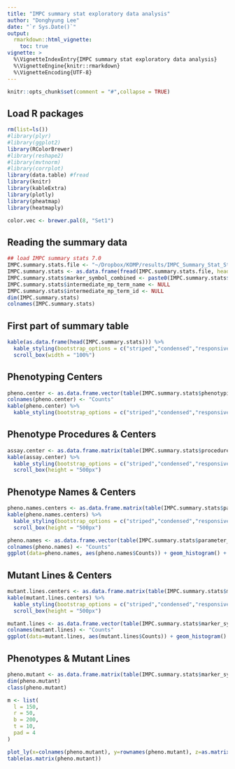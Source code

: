 ```yaml
---
title: "IMPC summary stat exploratory data analysis"
author: "Donghyung Lee"
date: "`r Sys.Date()`"
output: 
  rmarkdown::html_vignette:
    toc: true
vignette: >
  %\VignetteIndexEntry{IMPC summary stat exploratory data analysis}
  %\VignetteEngine{knitr::rmarkdown}
  %\VignetteEncoding{UTF-8}
---
```


```r
knitr::opts_chunk$set(comment = "#",collapse = TRUE)
```


## Load R packages
```r
rm(list=ls())
#library(plyr)
#library(ggplot2)
library(RColorBrewer)
#library(reshape2)
#library(mvtnorm)
#library(corrplot)
library(data.table) #fread
library(knitr)
library(kableExtra)
library(plotly)
library(pheatmap)
library(heatmaply)

color.vec <- brewer.pal(8, "Set1")
```

## Reading the summary data
```r
## load IMPC summary stats 7.0
IMPC.summary.stats.file <- "~/Dropbox/KOMP/results/IMPC_Summary_Stat_Study/R_input/version_7.0/IMPC_ALL_statistical_results.csv"
IMPC.summary.stats <- as.data.frame(fread(IMPC.summary.stats.file, header=TRUE, sep=","))
IMPC.summary.stats$marker_symbol_combined <- paste0(IMPC.summary.stats$marker_symbol,"_",IMPC.summary.stats$zygosity)
IMPC.summary.stats$intermediate_mp_term_name <- NULL
IMPC.summary.stats$intermediate_mp_term_id <- NULL
dim(IMPC.summary.stats)
colnames(IMPC.summary.stats)
```

## First part of summary table
```r
kable(as.data.frame(head(IMPC.summary.stats))) %>%
  kable_styling(bootstrap_options = c("striped","condensed","responsive"), full_width = F, position="left", font_size = 12) %>%
  scroll_box(width = "100%")
```

## Phenotyping Centers
```r
pheno.center <- as.data.frame.vector(table(IMPC.summary.stats$phenotyping_center))
colnames(pheno.center) <- "Counts"
kable(pheno.center) %>% 
  kable_styling(bootstrap_options = c("striped","condensed","responsive"), position="left", full_width = F, font_size = 12)
```

## Phenotype Procedures & Centers
```r
assay.center <- as.data.frame.matrix(table(IMPC.summary.stats$procedure_name, IMPC.summary.stats$phenotyping_center))
kable(assay.center) %>% 
  kable_styling(bootstrap_options = c("striped","condensed","responsive"), full_width = F, font_size = 12) %>%
  scroll_box(height = "500px")
```

## Phenotype Names & Centers
```r
pheno.names.centers <- as.data.frame.matrix(table(IMPC.summary.stats$parameter_name, IMPC.summary.stats$phenotyping_center))
kable(pheno.names.centers) %>% 
  kable_styling(bootstrap_options = c("striped","condensed","responsive"), full_width = F, font_size = 12) %>%
  scroll_box(height = "500px")

pheno.names <- as.data.frame.vector(table(IMPC.summary.stats$parameter_name))
colnames(pheno.names) <- "Counts"
ggplot(data=pheno.names, aes(pheno.names$Counts)) + geom_histogram() + labs(x="Phenotype", y="Count")
```

## Mutant Lines & Centers
```r
mutant.lines.centers <- as.data.frame.matrix(table(IMPC.summary.stats$marker_symbol_combined, IMPC.summary.stats$phenotyping_center))
kable(mutant.lines.centers) %>% 
  kable_styling(bootstrap_options = c("striped","condensed","responsive"), full_width = F, font_size = 12) %>%
  scroll_box(height = "500px")

mutant.lines <- as.data.frame.vector(table(IMPC.summary.stats$marker_symbol_combined))
colnames(mutant.lines) <- "Counts"
ggplot(data=mutant.lines, aes(mutant.lines$Counts)) + geom_histogram() + labs(x="Mutant Line", y="Count")
```

## Phenotypes & Mutant Lines
```r
pheno.mutant <- as.data.frame.matrix(table(IMPC.summary.stats$marker_symbol_combined, IMPC.summary.stats$parameter_name))
dim(pheno.mutant)
class(pheno.mutant)

m <- list(
  l = 150,
  r = 50,
  b = 200,
  t = 10,
  pad = 4
)

plot_ly(x=colnames(pheno.mutant), y=rownames(pheno.mutant), z=as.matrix(pheno.mutant), colors= brewer.pal(9, "Reds"), type="heatmap") %>% layout(autosize=F, width=800, height=800, margin=m)
table(as.matrix(pheno.mutant))
```
